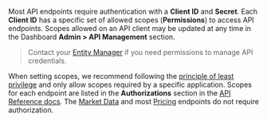 [wiki]: https://en.wikipedia.org/wiki/Principle_of_least_privilege
[Entity Manager]: /dashboard/roles#entity-manager

Most API endpoints require authentication with a **Client ID** and **Secret**.
Each **Client ID** has a specific set of allowed scopes (**Permissions**) to access API endpoints.
Scopes allowed on an API client may be updated at any time in the Dashboard **Admin > API Management** section.

> Contact your [Entity Manager] if you need permissions to manage API credentials.

When setting scopes, we recommend following the [principle of least privilege][wiki] and only allow scopes required by a specific application.
Scopes for each endpoint are listed in the **Authorizations** section in the [API Reference docs](/api/v2).
The [Market Data](/api-reference/Market-Data) and most [Pricing](/api-reference/Pricing) endpoints do not require authorization.